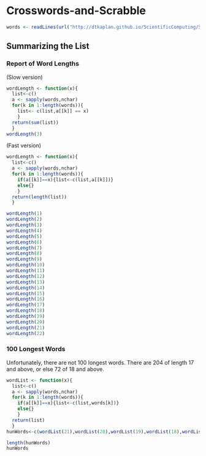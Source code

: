 Crosswords-and-Scrabble
======================

```r
words <- readLines(url("http://dtkaplan.github.io/ScientificComputing/Syllabus/Daily/Day-07/word_list_moby_crossword-flat/word_list_moby_crossword.flat.txt"))
```
## Summarizing the List
### Report of Word Lengths
(Slow version)
```r
wordLength <- function(x){
  list<-c()
  a <- sapply(words,nchar)
  for(k in 1:length(words)){
    list<- c(list,a[[k]] == x)
    }
  return(sum(list))
  }
wordLength(3)
```
(Fast version)  
```r
wordLength <- function(x){
  list<-c()
  a <- sapply(words,nchar)
  for(k in 1:length(words)){
    if(a[[k]]==x){list<-c(list,a[[k]])}
    else{}
    }
  return(length(list))
  }  
```
```r
wordLength(1)
wordLength(2)
wordLength(3)
wordLength(4)
wordLength(5)
wordLength(6)
wordLength(7)
wordLength(8)
wordLength(9)
wordLength(10)
wordLength(11)
wordLength(12)
wordLength(13)
wordLength(14)
wordLength(15)
wordLength(16)
wordLength(17)
wordLength(18)
wordLength(19)
wordLength(20)
wordLength(21)
wordLength(22)
```

### 100 Longest Words
Unfortunately, there are not 100 longest words.  There are 204 of length 17 and above, or else 72 of 18 and above.
```r
wordList <- function(x){
  list<-c()
  a <- sapply(words,nchar)
  for(k in 1:length(words)){
    if(a[[k]]==x){list<-c(list,words[k])}
    else{}
    }
  return(list)
  } 
hunWords<-c(wordList(21),wordList(20),wordList(19),wordList(18),wordList(17))
```
```r
length(hunWords)
hunWords

```

